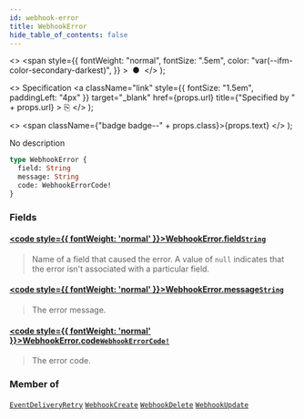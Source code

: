 ```yaml
---
id: webhook-error
title: WebhookError
hide_table_of_contents: false
---
```


  <>
    <span
      style={{
        fontWeight: "normal",
        fontSize: ".5em",
        color: "var(--ifm-color-secondary-darkest)",
      }}
    >
      &nbsp;●&nbsp;
    </span>
  </>
);

  <>
    Specification
    <a
      className="link"
      style={{ fontSize: "1.5em", paddingLeft: "4px" }}
      target="\_blank"
      href={props.url}
      title={"Specified by " + props.url}
    >
      ⎘
    </a>
  </>
);

  <>
    <span className={"badge badge--" + props.class}>{props.text}</span>
  </>
);

No description

```graphql
type WebhookError {
  field: String
  message: String
  code: WebhookErrorCode!
}
```

### Fields

#### [<code style={{ fontWeight: 'normal' }}>WebhookError.<b>field</b></code>](#)<Bullet />[`String`](../../../api-reference/miscellaneous/scalars/string) <Badge class="secondary" text="scalar"/> <Badge class="secondary" text="miscellaneous"/>

> Name of a field that caused the error. A value of `null` indicates that the error isn't associated with a particular field.

#### [<code style={{ fontWeight: 'normal' }}>WebhookError.<b>message</b></code>](#)<Bullet />[`String`](../../../api-reference/miscellaneous/scalars/string) <Badge class="secondary" text="scalar"/> <Badge class="secondary" text="miscellaneous"/>

> The error message.

#### [<code style={{ fontWeight: 'normal' }}>WebhookError.<b>code</b></code>](#)<Bullet />[`WebhookErrorCode!`](../../../api-reference/webhooks/enums/webhook-error-code) <Badge class="secondary" text="non-null"/> <Badge class="secondary" text="enum"/> <Badge class="secondary" text="webhooks"/>

> The error code.

### Member of

[`EventDeliveryRetry`](../../../api-reference/webhooks/objects/event-delivery-retry) <Badge class="secondary" text="object"/><Bullet />[`WebhookCreate`](../../../api-reference/webhooks/objects/webhook-create) <Badge class="secondary" text="object"/><Bullet />[`WebhookDelete`](../../../api-reference/webhooks/objects/webhook-delete) <Badge class="secondary" text="object"/><Bullet />[`WebhookUpdate`](../../../api-reference/webhooks/objects/webhook-update) <Badge class="secondary" text="object"/>
